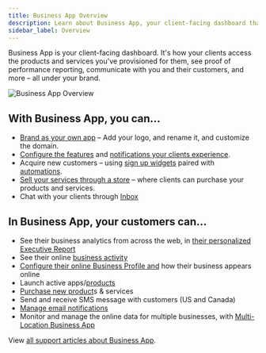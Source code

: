 ```yaml
---
title: Business App Overview
description: Learn about Business App, your client-facing dashboard that provides access to products, services, reporting, and more.
sidebar_label: Overview
---
```


Business App is your client-facing dashboard. It's how your clients access the products and services you've provisioned for them, see proof of performance reporting, communicate with you and their customers, and more – all under your brand.

![Business App Overview](/img/business-app/business-app-overview.jpg)

## With Business App, you can...

- [Brand as your own app](/business-app/business-app-get-started/branding) – Add your logo, and rename it, and customize the domain.
- [Configure the features](/business-app/business-app-get-started/configure-features) and [notifications your clients experience](/business-app/user-notifications-overview).
- Acquire new customers – using [sign up widgets](/business-app/customer-acquisition/signupwidgets) paired with [automations](/business-app/customer-acquisition/automations).
- [Sell your services through a store](/business-app/business-app-store) – where clients can purchase your products and services.
- Chat with your clients through [Inbox](/business-app/inbox-send-first-message)

## In Business App, your customers can...

- See their business analytics from across the web, in [their personalized Executive Report](/business-app/executive-report)
- See their online [business activity](/business-app/business-activity)
- [Configure their online Business Profile and](/business-app/business-profile) how their business appears online
- Launch active apps/[products](/business-app/my-products)
- [Purchase new product](/business-app/purchasing-products)s & services
- Send and receive SMS message with customers (US and Canada)
- [Manage email notifications](/business-app/email-notifications)
- Monitor and manage the online data for multiple businesses, with [Multi-Location Business App](/business-app/multi-location)

View [all support articles about Business App](/business-app).